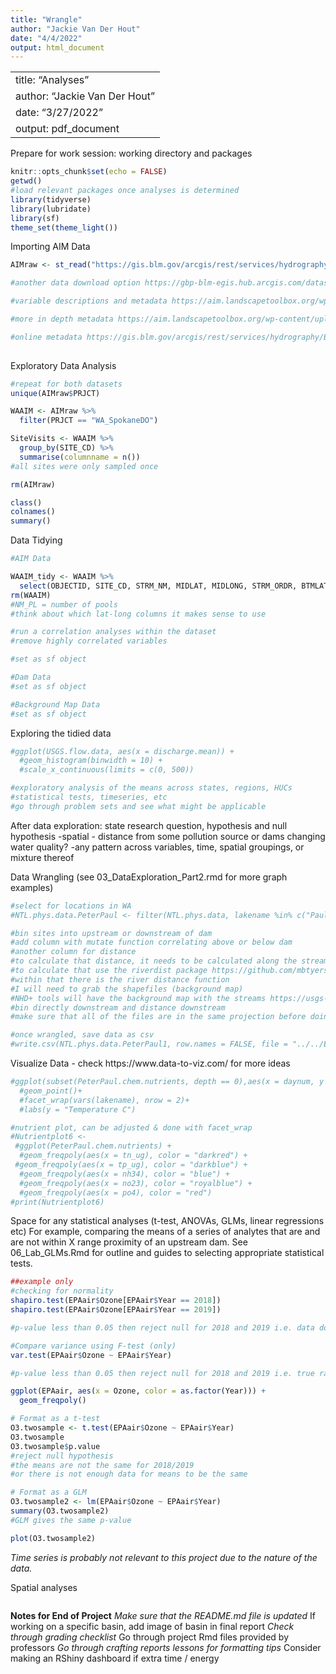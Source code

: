 ```yaml
---
title: "Wrangle"
author: "Jackie Van Der Hout"
date: "4/4/2022"
output: html_document
---
```

---
title: "Analyses"
author: "Jackie Van Der Hout"
date: "3/27/2022"
output: pdf_document
---
Prepare for work session: working directory and packages 
```r
knitr::opts_chunk$set(echo = FALSE)
getwd()
#load relevant packages once analyses is determined
library(tidyverse)
library(lubridate)
library(sf)
theme_set(theme_light())
```

Importing AIM Data
```r
AIMraw <- st_read("https://gis.blm.gov/arcgis/rest/services/hydrography/BLM_Natl_AIM_AquADat/MapServer/0/query?where=1%3D1&text=&objectIds=&time=&geometry=&geometryType=esriGeometryEnvelope&inSR=&spatialRel=esriSpatialRelIntersects&distance=&units=esriSRUnit_Foot&relationParam=&outFields=*&returnGeometry=true&returnTrueCurves=false&maxAllowableOffset=&geometryPrecision=&outSR=&havingClause=&returnIdsOnly=false&returnCountOnly=false&orderByFields=&groupByFieldsForStatistics=&outStatistics=&returnZ=false&returnM=false&gdbVersion=&historicMoment=&returnDistinctValues=false&resultOffset=&resultRecordCount=&returnExtentOnly=false&datumTransformation=&parameterValues=&rangeValues=&quantizationParameters=&featureEncoding=esriDefault&f=geojson&__ncforminfo=VmJvrSyZd1Eo2ftYuiZ2Csv3FXy8H7XoE-xtqGWFdpLoXXM_QrLBbJY-BtmB02LSjkYezZWjgMjkUQTDa0n0d7ugIiEzsdKzv1tB192rp3qdK8SWS-T_Vwxqlc6whlbENi3rrg4YqK40tpTjt0dJVWg3xwroBXxhGKT92BiR7Culk8jsk8g8cxPipo1GHHZ4oF9OZUqX8NX8gOXR3zsQRZxWmOIrkcEnN_JahqrcNjjDJXXh9ysVhdPK7UcQiEvMZy-n3fIQzqq-3YFqLGCq4ffzvu0ww4Pie6NuZD2CDkf9rilS-omAyiQq1LFJ0wVAl6PywwAseMQ4f6cDJXwLDn3BcTI3WP22jrsBYXm8SzrUZs5SGhJtMOOHN1-UMdNDFrO9rqMUXOQCTyKsmhFUFerLorYSAmMVohzr7cD03LvvdSkAQXKQpHQIcFuRqac69tN3eVlyV2IfsAA8yEcpU1GJKJx4jhwaVdXX9Sv4P1ACPp9mj3yqQ5zJqgAg0aFS6Z2O4GEd2B970yfKnbeicnbkgJTSCx0BQy3gtgkxCKujAYcWeMkvV5-dYcNF7lYQRaYvX8Eod5GUIbo8N8VNPF_USB9ZCQnlesBXLVMHXSOwH_bSq49wabgeZ2ZT7aZbJ1X8M_lXzzFieFrPzSKoOK_8_Bqcfde-Hdo8Jupndsn17KsTbpSH51tbBXOC6-3NJ0oBQuZAPkZ1I3pzzqb8sTFxIpYo2ia5lSHrZ5H-gxd753QRaQJBk1xWTyWgy8mON5hZYexZrjjUH4_C_SbY0Q%3D%3D")

#another data download option https://gbp-blm-egis.hub.arcgis.com/datasets/BLM-EGIS::blm-natl-aim-lotic-indicators-hub/about

#variable descriptions and metadata https://aim.landscapetoolbox.org/wp-content/uploads/2017/11/BLM-AIM-AquADat-Local-Feature-Class-Metadata.pdf

#more in depth metadata https://aim.landscapetoolbox.org/wp-content/uploads/2018/02/AIMLoticIndicatorMetadataUploadedDraft.pdf

#online metadata https://gis.blm.gov/arcgis/rest/services/hydrography/BLM_Natl_AIM_AquADat/MapServer/0
  
```

Exploratory Data Analysis 
```r
#repeat for both datasets
unique(AIMraw$PRJCT)

WAAIM <- AIMraw %>% 
  filter(PRJCT == "WA_SpokaneDO") 

SiteVisits <- WAAIM %>% 
  group_by(SITE_CD) %>% 
  summarise(columnname = n()) 
#all sites were only sampled once 

rm(AIMraw)

class()
colnames()
summary()
```

Data Tidying 
```r
#AIM Data

WAAIM_tidy <- WAAIM %>% 
  select(OBJECTID, SITE_CD, STRM_NM, MIDLAT, MIDLONG, STRM_ORDR, BTMLAT, BTMLONG, TRLAT, TRLONG, TOT_RCH_LEN, PCT_OVRHD_CVR, VEG_CMPLXTY, RPRN_VEG_CNPY_CVR, RPRN_VEG_UNDRSTRY_CVR, RPRN_VEG_GC, NON_NTVE_WDY, NTVE_WDY, NON_NTVE_HRB, NTVE_HRB, SDGE_RSH, OBSRVD_INVRT_RCHNSS, EXPCTD_INVRT_RCHNSS, MACROINVRTBRTE_CNT, TTL_N, PRD_TTL_N, TTL_P, PRD_TTL_P, SPCFC_CNDCTNCE, PRD_SPCFC_CNDCTNCE, pH, INSTNT_TEMP, PCT_PL, RES_PL_DEP, NM_PL, LWD_FREQ, LWD_VL, PCT_FN2, PCT_FN6, D16, D84, D50, BNK_STBLTY, BNK_CVR_LWD, BNKFLL_HT, INCSN_HT, CHN_INCSN, THLWG_DEP_MN, PCT_DRY, BNKFLL_WT, WTTD_WT, FLD_WT, ENTRCH, SLPE, SNSTY, BVR_SGN, geometry)
rm(WAAIM)
#NM_PL = number of pools
#think about which lat-long columns it makes sense to use 

#run a correlation analyses within the dataset 
#remove highly correlated variables 

#set as sf object

#Dam Data
#set as sf object

#Background Map Data 
#set as sf object
```

Exploring the tidied data 
```r
#ggplot(USGS.flow.data, aes(x = discharge.mean)) +
  #geom_histogram(binwidth = 10) + 
  #scale_x_continuous(limits = c(0, 500))

#exploratory analysis of the means across states, regions, HUCs
#statistical tests, timeseries, etc 
#go through problem sets and see what might be applicable 
```

After data exploration: state research question, hypothesis and null hypothesis 
  -spatial - distance from some pollution source or dams changing water quality? 
  -any pattern across variables, time, spatial groupings, or mixture thereof 

Data Wrangling (see 03_DataExploration_Part2.rmd for more graph examples)
```r
#select for locations in WA 
#NTL.phys.data.PeterPaul <- filter(NTL.phys.data, lakename %in% c("Paul Lake", "Peter Lake")) 

#bin sites into upstream or downstream of dam
#add column with mutate function correlating above or below dam
#another column for distance 
#to calculate that distance, it needs to be calculated along the stream 
#to calculate that use the riverdist package https://github.com/mbtyers/riverdist
#within that there is the river distance function
#I will need to grab the shapefiles (background map) 
#NHD+ tools will have the background map with the streams https://usgs-r.github.io/nhdplusTools/
#bin directly downstream and distance downstream 
#make sure that all of the files are in the same projection before doing the analysis #projection of the basemap is what the other two files should be in 

#once wrangled, save data as csv
#write.csv(NTL.phys.data.PeterPaul1, row.names = FALSE, file = "../../Environmental_Data_Analytics_2022/Data/Processed/AIMProcessed.csv")
```

Visualize Data - check https://www.data-to-viz.com/ for more ideas 
```r

#ggplot(subset(PeterPaul.chem.nutrients, depth == 0),aes(x = daynum, y = temperature_C, color = as.factor(year4)))+
  #geom_point()+
  #facet_wrap(vars(lakename), nrow = 2)+
  #labs(y = "Temperature C") 

#nutrient plot, can be adjusted & done with facet_wrap
#Nutrientplot6 <-
 #ggplot(PeterPaul.chem.nutrients) +
  #geom_freqpoly(aes(x = tn_ug), color = "darkred") +
 #geom_freqpoly(aes(x = tp_ug), color = "darkblue") +
  #geom_freqpoly(aes(x = nh34), color = "blue") +
  #geom_freqpoly(aes(x = no23), color = "royalblue") +
  #geom_freqpoly(aes(x = po4), color = "red") 
#print(Nutrientplot6)
```

Space for any statistical analyses (t-test, ANOVAs, GLMs, linear regressions etc)
For example, comparing the means of a series of analytes that are and are not within X range proximity of an upstream dam.
See 06_Lab_GLMs.Rmd for outline and guides to selecting appropriate statistical tests. 
```r
##example only 
#checking for normality
shapiro.test(EPAair$Ozone[EPAair$Year == 2018])
shapiro.test(EPAair$Ozone[EPAair$Year == 2019])

#p-value less than 0.05 then reject null for 2018 and 2019 i.e. data do not follow normal distribution

#Compare variance using F-test (only)
var.test(EPAair$Ozone ~ EPAair$Year)

#p-value less than 0.05 then reject null for 2018 and 2019 i.e. true ratio not equal to one

ggplot(EPAair, aes(x = Ozone, color = as.factor(Year))) +
  geom_freqpoly()

# Format as a t-test
O3.twosample <- t.test(EPAair$Ozone ~ EPAair$Year)
O3.twosample
O3.twosample$p.value
#reject null hypothesis
#the means are not the same for 2018/2019 
#or there is not enough data for means to be the same 

# Format as a GLM
O3.twosample2 <- lm(EPAair$Ozone ~ EPAair$Year)
summary(O3.twosample2)
#GLM gives the same p-value

plot(O3.twosample2)

```

*Time series is probably not relevant to this project due to the nature of the data.* 

Spatial analyses
```r

```

**Notes for End of Project**
*Make sure that the README.md file is updated 
*If working on a specific basin, add image of basin in final report
*Check through grading checklist
*Go through project Rmd files provided by professors
*Go through crafting reports lessons for formatting tips 
*Consider making an RShiny dashboard if extra time / energy 